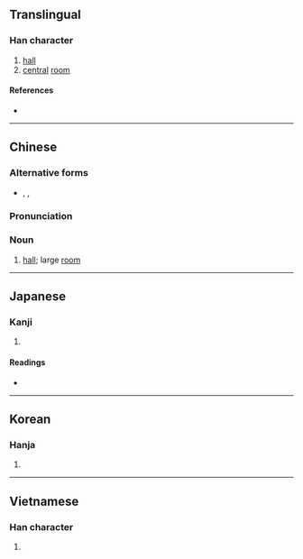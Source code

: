 {{character info/new}}
{{also|庁|厅|廰|㕔|𠫇}}
==Translingual==
{{Han simplified forms|廳|庁|厅}}
===Han character===
{{Han char|rn=53|rad=广|as=22|sn=25|four=00231|canj=ISGP|ids=⿸广聽}}

# [[hall]]
# [[central]] [[room]]

====References====
* {{Han ref|kx=0352.240|dkj=09562|dj=0666.110|hdz=20909.090|uh=5EF3|ud=24307|bh=C655|bd=50773}}

----

==Chinese==
{{zh-forms|s=厅}}

===Alternative forms===
* {{zh-l|㕔}}, {{zh-l|廰}}, {{zh-l|庁}}

===Pronunciation===
{{zh-pron
|m=tīng
|c=ting1,teng1
|h=pfs=
|md=
|mn=qz,xm,zz:theng/thiaⁿ
|mn_note=theng - literary; thiaⁿ - vernacular
|w=
|mc=y
|oc=y
|cat=n
}}

===Noun===
{{zh-noun}}

# [[hall]]; large [[room]]
#: {{zh-x|舞廳|ballroom}}
#: {{zh-x|餐廳|dining hall; restaurant}}
#: {{zh-x|咖啡廳|cafe}}

----

==Japanese==

===Kanji===
{{ja-kanji|grade=|rs=广22|style=ky|shin=庁}}

# {{defn|lang=ja|sort=广22}}

====Readings====
* {{ja-readings|goon=[[ちょう]] (chō)|kanon=[[てい]] (tei)|kun=[[やくしょ]] (yakusho), [[いえ]] (ie)}}

----

==Korean==

===Hanja===
{{ko-hanja|hangeul=청|rv=cheong|mr=ch'ŏng|y=cheng}}

# {{defn|lang=ko|sort=广22}}

----

==Vietnamese==

===Han character===
{{vi-hantu|[[sảnh]], [[thinh]], [[thính]]|rs=广22}}

# {{defn|lang=vi|sort=广22}}